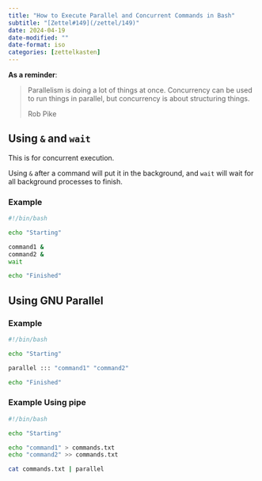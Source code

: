 ```yaml
---
title: "How to Execute Parallel and Concurrent Commands in Bash"
subtitle: "[Zettel#149](/zettel/149)"
date: 2024-04-19
date-modified: ""
date-format: iso
categories: [zettelkasten]
---
```

**As a reminder**:

> Parallelism is doing a lot of things at once. Concurrency can be used to run things in parallel, but concurrency is about structuring things.
>
> Rob Pike

## Using `&` and `wait`

This is for concurrent execution.

Using `&` after a command will put it in the background, and `wait` will wait for all background processes to finish.

### Example

```bash
#!/bin/bash

echo "Starting"

command1 &
command2 &
wait

echo "Finished"
```

## Using GNU Parallel

### Example

```bash
#!/bin/bash

echo "Starting"

parallel ::: "command1" "command2"

echo "Finished"
```

### Example Using pipe

```bash
#!/bin/bash

echo "Starting"

echo "command1" > commands.txt
echo "command2" >> commands.txt

cat commands.txt | parallel
```
